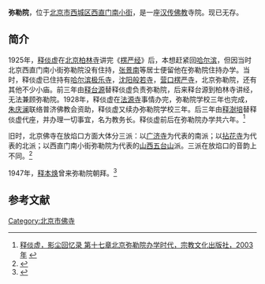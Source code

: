'''弥勒院'''，位于[[北京市|北京市]][[西城区|西城区]][[西直门南小街|西直门南小街]]，是一座[[汉传佛教|汉传佛教]]寺院。现已无存。

==简介==
1925年，[[释倓虚|释倓虚]]在[[北京|北京]][[柏林寺|柏林寺]]讲完《[[楞严经|楞严经]]》后，本想赶紧回[[哈尔滨|哈尔滨]]，但因当时北京西直门南小街弥勒院没有住持，[[张景南|张景南]]等居士便留他在弥勒院住持办学。当时，释倓虚已住持有[[哈尔滨|哈尔滨]][[极乐寺_(哈尔滨)|极乐寺]]，[[沈阳|沈阳]][[般若寺_(沈阳市)|般若寺]]，[[营口|营口]][[楞严禅寺|楞严寺]]，北京弥勒院，还有其他不少小庙。前三年由[[释台源|释台源]]替释倓虚负责弥勒院，后来释台源到柏林寺讲经，无法兼顾弥勒院。1928年，释倓虚在[[法源寺|法源寺]]事情办完，弥勒院学校三年也完成，[[朱庆澜|朱庆澜]]联络普济佛教会资助，释倓虚又续办弥勒院学校三年。后三年由[[释澍培|释澍培]]替释倓虚代座，并办理一切事宜，名为教务长。释倓虚前后在弥勒院办学共六年。<ref>[http://www.zhibeidy.com/book/show.php?id=384 释倓虚，影尘回忆录 第十七章北京弥勒院办学时代，宗教文化出版社，2003年] {{Wayback|url=http://www.zhibeidy.com/book/show.php?id=384 |date=20160304125240 }}</ref>

旧时，北京佛寺在放焰口方面大体分三派：以[[广济寺_(北京市)|广济寺]]为代表的南派；以[[拈花寺|拈花寺]]为代表的北派；以西直门南小街弥勒院为代表的[[山西|山西]][[五台山|五台山]]派。三派在放焰口的音韵上不同。<ref>{{Cite web |url=http://www.xuefo.net/nr/article4/39030.html |title=“祈建吉祥道场”——放焰口，学佛网，2010-08-19 |access-date=2015-04-25 |archive-date=2018-10-03 |archive-url=https://web.archive.org/web/20181003053958/http://www.xuefo.net/nr/article4/39030.html }}</ref>

1947年，[[释本焕|释本焕]]曾来弥勒院朝拜。<ref name="shfb " >{{cite web |url=http://fo.ifeng.com/zhuanti/shijiefojiaoluntan2/people/200903/0321_350_54020.shtml |title=本焕长老：中国佛教协会常务理事 |publisher=凤凰网 |accessdate=2009年 |work= |language=zh-cn |archive-date=2020-07-02 |archive-url=https://web.archive.org/web/20200702205430/https://fo.ifeng.com/zhuanti/shijiefojiaoluntan2/people/200903/0321_350_54020.shtml }}</ref>

==参考文献==
{{reflist}}

[[Category:北京市佛寺|Category:北京市佛寺]]